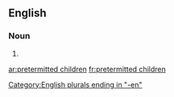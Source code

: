 ==English==

===Noun===
{{head|en|head=[[pretermitted]] [[child]]ren}}

# {{plural of|pretermitted child}}

[[Category:English plurals ending in "-en"]]

[[ar:pretermitted children]]
[[fr:pretermitted children]]